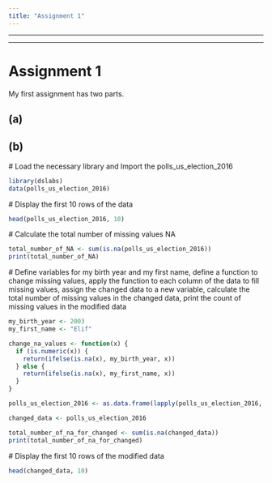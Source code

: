 ```yaml
---
title: "Assignment 1"
---
```


------------------------------------------------------------------------

------------------------------------------------------------------------

# Assignment 1

My first assignment has two parts.

## (a)

## (b)

\# Load the necessary library and Import the polls_us_election_2016

```r
library(dslabs)
data(polls_us_election_2016)
```

\# Display the first 10 rows of the data

```r
head(polls_us_election_2016, 10)

```

\# Calculate the total number of missing values NA

```r
total_number_of_NA <- sum(is.na(polls_us_election_2016))
print(total_number_of_NA)
```

\# Define variables for my birth year and my first name, define a function to change missing values, apply the function to each column of the data to fill missing values, assign the changed data to a new variable, calculate the total number of missing values in the changed data, print the count of missing values in the modified data

```r
my_birth_year <- 2003
my_first_name <- "Elif"

change_na_values <- function(x) {
  if (is.numeric(x)) {
    return(ifelse(is.na(x), my_birth_year, x))  
  } else {
    return(ifelse(is.na(x), my_first_name, x))
  }
}

polls_us_election_2016 <- as.data.frame(lapply(polls_us_election_2016, change_na_values))

changed_data <- polls_us_election_2016

total_number_of_na_for_changed <- sum(is.na(changed_data))
print(total_number_of_na_for_changed)

```

\# Display the first 10 rows of the modified data

```r
head(changed_data, 10)
```
